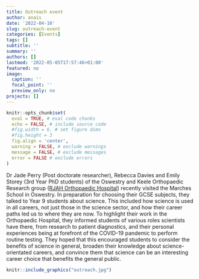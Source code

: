 ```yaml
---
title: Outreach event
author: anais
date: '2022-04-10'
slug: outreach-event
categories: [Events]
tags: []
subtitle: ''
summary: ''
authors: []
lastmod: '2022-05-05T17:57:46+01:00'
featured: no
image:
  caption: ''
  focal_point: ''
  preview_only: no
projects: []
---
```

```r
knitr::opts_chunk$set(
  eval = TRUE, # eval code chunks
  echo = FALSE, # include source code
  #fig.width = 6, # set figure dims
  #fig.height = 3
  fig.align = 'center',
  warning = FALSE, # exclude warnings
  message = FALSE, # exclude messages
  error = FALSE # exclude errors
)
```

Dr Jade Perry (Post doctorate researcher), Rebecca Davies and Emily Storey (3rd Year
PhD students) of the Oswestry and Keele Orthopaedic Research group ([RJAH Orthopaedic Hospital](https://www.rjah.nhs.uk/)) recently visited the Marches School in Oswestry.
In preparation for choosing their GCSE subjects, they talked to Year 9 students about
science. This included how science is used in all careers, not just those in the
science sector, and how their career paths led us to where they are now. To highlight
their work in the Orthopaedic Hospital, they informed students of various roles
scientists have there, from research to patient diagnostics, and their personal
experiences being at forefront of the COVID-19 pandemic to perform routine testing.
They hoped that this encouraged students to consider the benefits of science in
general, broaden their knowledge about science-orientated careers, and convince them
that science can be an interesting career choice that benefits the general public.

```r
knitr::include_graphics("outreach.jpg")
```
